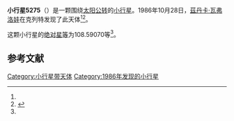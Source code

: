 {{Infobox planet
| bgcolour = #FFFFC0
| name = 5275 Zdislava
| symbol = 
| image = 
| caption = 
| discovery = yes
| discovery_ref = 
| discoverer = [[茲丹卡·瓦弗洛娃|茲丹卡·瓦弗洛娃]]
| discovery_site = [[克列特|克列特]] 
| discovered = 1986年10月28日
| designations = yes
| mp_name = 
| named_after = 
| alt_names = 1986 UU/ 1986 XC1 / 1989 NF1
| mp_category = [[越火小行星|越火小行星]]
| orbit_ref = <ref name="a">[http://ssd.jpl.nasa.gov/sbdb.cgi?sstr=5275 5275 Zdislava] {{Wayback|url=http://ssd.jpl.nasa.gov/sbdb.cgi?sstr=5275 |date=20140901221240 }}，小行星數據庫瀏覽器（JPL Small-Body Database Browser）－[[美国国家航空航天局|美国国家航空航天局]]喷气推进实验室</ref>
| epoch = 2456400.5 (2013年4月18日更新)
| aphelion = {{convert|2.7596898|AU|km|3|abbr=on|lk=out}}
| perihelion = {{convert|1.6407078|AU|km|3|abbr=on}}
| semimajor = {{convert|2.2001988|AU|km|3|abbr=on}}
| eccentricity = 0.2542911
| period = 1192.041336 [[日|日]]<br />3.26[[儒略年|儒略年]]
| avg_speed = 
| inclination = 6.05514
| asc_node = 236.16692
| mean_anomaly = 
| arg_peri = 108.59070
| satellites = 
| physical_characteristics = yes
| dimensions = 
| mass = 
| density = 
| surface_grav = 
| escape_velocity = 
| sidereal_day = 
| axial_tilt = 
| pole_ecliptic_lat = 
| pole_ecliptic_lon = 
| albedo = 
| temperatures= 
| temp_name1 = 
| mean_temp_1 = 
| max_temp_1 = 
| temp_name2 = 
| max_temp_2 = 
| spectral_type = 
| abs_magnitude = 108.59070
}}

'''小行星5275'''（{{lang-en|5275 Zdislava}}）是一颗围绕[[太阳|太阳]][[公转|公转]]的[[小行星|小行星]]。1986年10月28日，[[茲丹卡·瓦弗洛娃|茲丹卡·瓦弗洛娃]]在克列特发现了此天体<ref name="a" /><ref>{{cite news|title=小行星列表|url=http://cfa-www.harvard.edu/iau/lists/NumberedMPs.txt|accessdate=2013-07-08|newspaper=哈佛大学|archive-date=2008-05-17|archive-url=https://web.archive.org/web/20080517010638/http://cfa-www.harvard.edu/iau/lists/NumberedMPs.txt|dead-url=no}}</ref>。

这颗小行星的[[绝对星等|绝对星等]]为108.59070等<ref name="a" />。

==参考文献==
{{reflist}}
{{Minor Planet Number|[[小行星5274|小行星5274]]|[[小行星5276|小行星5276]]}}

{{小天体}}

[[Category:小行星带天体|Category:小行星带天体]]
[[Category:1986年发现的小行星|Category:1986年发现的小行星]]

{{asteroid-stub}}